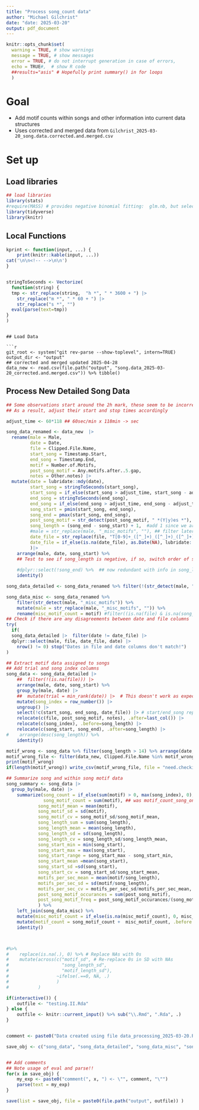 ```yaml
---
title: "Process song_count data"
author: "Michael Gilchrist"
date: "date: 2025-03-20"
output: pdf_document
---
```


```r

knitr::opts_chunk$set(
  warning = TRUE, # show warnings
  message = TRUE, # show messages
  error = TRUE, # do not interrupt generation in case of errors,
  echo = TRUE#,  # show R code
  ##results="asis" # Hopefully print summary() in for loops
  )


```
# Goal

- Add motif counts within songs and other information into current data structures
- Uses corrected and merged data from `Gilchrist_2025-03-20_song.data.corrected.and.merged.csv`


# Set up

## Load libraries

```r


## load libraries
library(stats)
#require(MASS) # provides negative binomial fitting:  glm.nb, but select conflicts with dplyr
library(tidyverse)
library(knitr)
```
## Local Functions

```r

kprint <- function(input, ...) {
    print(knitr::kable(input, ...))
cat('\n\n<!-- -->\n\n')
}


stringToSeconds <- Vectorize(
  function(string) {
  tmp <- str_replace(string,  "h *", " * 3600 + ") |>
    str_replace("m *", " * 60 + ") |>
    str_replace("s *", "")
  eval(parse(text=tmp))
}
)

```


```

## Load Data

```r

git_root <- system("git rev-parse --show-toplevel", intern=TRUE)
output_dir <- "output"
## corrected and merged updated 2025-04-28
data_new <- read.csv(file.path("output", "song.data_2025-03-20_corrected.and.merged.csv")) %>% tibble() 
```

## Process New Detailed Song Data

```r

## Some observations start around the 2h mark, these seem to be incorrectly notated
## As a result, adjust their start and stop times accordingly

adjust_time <- 60*118 ## 60sec/min x 118min -> sec 

song_data_renamed <- data_new  |>
  rename(male = Male,
         date = Date,
         file = Clipped.File.Name,
         start_song = Timestamp.Start,
         end_song = Timestamp.End,
         motif = Number.of.Motifs,
         post_song_motif = Any.motifs.after..5.gap,
         notes = Other.notes) |>
  mutate(date = lubridate::mdy(date),
         start_song = stringToSeconds(start_song),
         start_song = if_else(start_song > adjust_time, start_song - adjust_time, start_song), 
         end_song = stringToSeconds(end_song),
         end_song = if_else(end_song > adjust_time, end_song - adjust_time, end_song), 
         song_start = pmin(start_song, end_song),
         song_end = pmax(start_song, end_song),
         post_song_motif = str_detect(post_song_motif, " *(Y|y)es *"),
         song_length = (song_end - song_start) + 1,  #add 1 since we are using discrete units. Also avoids songs of length 0
         #male = str_replace(male, "_misc_motifs", ""), ## filter later
         date_file = str_replace(file, "T[0-9]+_([^_]+)_([^_]+)_([^_]+)_[0-9]+", "\\3-\\1-\\2"),
         date_file = if_else(is.na(date_file), as.Date(NA), lubridate::ymd(date_file))
         )|>
    arrange(male, date, song_start) %>%
    ## Test to see if song_length is negative, if so, switch order of song_start and song_end
    
    #dplyr::select(!song_end) %>%  ## now redundant with info in song_length
    identity()

song_data_detailed <- song_data_renamed %>% filter(!(str_detect(male, "_misc_motifs")))

song_data_misc <- song_data_renamed %>%
    filter(str_detect(male, "_misc_motifs")) %>% 
    mutate(male = str_replace(male, "_misc_motifs", "")) %>% 
    rename(misc_motif_count = motif) #filter((is.na(file) & is.na(song_start)))
## Check if there are any disagreements between date and file columns
try(
  if(
  song_data_detailed |>  filter(date != date_file) |>
  dplyr::select(male, file, date_file, date) |>
    nrow() != 0) stop("Dates in file and date columns don't match!")
)

```

```r

## Extract motif data assigned to songs
## Add trial and song index columns
song_data <- song_data_detailed |>
    ##  filter(!(is.na(file))) |>
    arrange(male, date, song_start) %>%
    group_by(male, date) |>
    ##  mutate(trial = min_rank(date)) |>  # This doesn't work as expected because the same dates across songs are not merged, but treated as instances, so the same date is counted many times with the same ranking
    mutate(song_index = row_number()) |>
    ungroup() |>
    select(!c(start_song, end_song, date_file)) |> # start/end_song replaced by song_start/end
    relocate(c(file, post_song_motif, notes), .after=last_col()) |>
    relocate(c(song_index), .before=song_length) |>
    relocate(c(song_start, song_end), .after=song_length) |>
#    arrange(desc(song_length)) %>%
    identity()

motif_wrong <- song_data %>% filter(song_length > 14) %>% arrange(date, file)
motif_wrong_file <- filter(data_new, Clipped.File.Name %in% motif_wrong$file)
print(motif_wrong)
if(length(motif_wrong)) write_csv(motif_wrong_file, file = "need.checking_2025-03-20.csv")
```

```r
 
## Summarize song and within song motif data
song_summary <- song_data |>
  group_by(male, date) |>
    summarize(song_count = if_else(sum(motif) > 0, max(song_index), 0),
              song_motif_count = sum(motif), ## was motif_count_song_only
            song_motif_mean = mean(motif),
            song_motif_sd = sd(motif),
            song_motif_cv = song_motif_sd/song_motif_mean,
            song_length_sum = sum(song_length),
            song_length_mean = mean(song_length),
            song_length_sd = sd(song_length),
            song_length_cv = song_length_sd/song_length_mean,
            song_start_min = min(song_start),
            song_start_max = max(song_start),
            song_start_range = song_start_max - song_start_min,
            song_start_mean =mean(song_start),
            song_start_sd =sd(song_start),
            song_start_cv = song_start_sd/song_start_mean,
            motifs_per_sec_mean = mean(motif/song_length),
            motifs_per_sec_sd = sd(motif/song_length),
            motifs_per_sec_cv = motifs_per_sec_sd/motifs_per_sec_mean,
            post_song_motif_occurances = sum(post_song_motif),
            post_song_motif_freq = post_song_motif_occurances/(song_motif_count)
            ) %>% 
    left_join(song_data_misc) %>% 
    mutate(misc_motif_count = if_else(is.na(misc_motif_count), 0, misc_motif_count)) %>%
    mutate(motif_count = song_motif_count +  misc_motif_count, .before = song_count) %>%
    identity()



#%>%
#    replace(is.na(.), 0) %>% # Replace NAs with 0s
#    mutate(across(c("motif_sd", # Re-replace 0s in SD with NAs 
#                    "song_length_sd",
#                    "motif_length_sd"), 
#                  ~ifelse(.==0, NA, .)
#                  )
#           )


```

```r

if(interactive()) {
    outfile <- "testing.II.Rda"
} else {
    outfile <- knitr::current_input() %>% sub("\\.Rmd", ".Rda", .)
}


comment <- paste0("Data created using file data_processing_2025-03-20.Rmd on ", date()) 

save_obj <- c("song_data", "song_data_detailed", "song_data_misc", "song_summary")


## Add comments
## Note usage of eval and parse!!
for(x in save_obj) {
    my_exp <- paste0("comment(", x, ") <- \"", comment, "\"")
    parse(text = my_exp)
}

save(list = save_obj, file = paste0(file.path("output", outfile)) )


```
